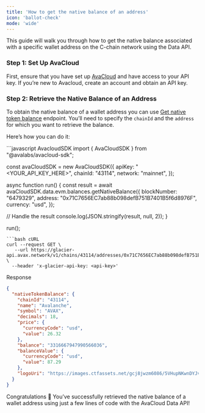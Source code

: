 ```yaml
---
title: 'How to get the native balance of an address'
icon: 'ballot-check'
mode: 'wide'
---
```


This guide will walk you through how to get the native balance associated with a specific wallet address on the C-chain network using the Data API.

### Step 1: Set Up AvaCloud

First, ensure that you have set up [AvaCloud](https://app.avacloud.io/) and have access to your API key. If you’re new to Avacloud, create an account and obtain an API key.

### Step 2: Retrieve the Native Balance of an Address

To obtain the native balance of a wallet address you can use [Get native token balance](/data-api/evm-balances/get-native-token-balance) endpoint. You’ll need to specify the `chainId` and the `address` for which you want to retrieve the balance.

Here’s how you can do it:


<CodeGroup>
```javascript AvacloudSDK
import { AvaCloudSDK } from "@avalabs/avacloud-sdk";

const avaCloudSDK = new AvaCloudSDK({
  apiKey: "<YOUR_API_KEY_HERE>",
  chainId: "43114",
  network: "mainnet",
});

async function run() {
  const result = await avaCloudSDK.data.evm.balances.getNativeBalance({
    blockNumber: "6479329",
    address: "0x71C7656EC7ab88b098defB751B7401B5f6d8976F",
    currency: "usd",
  });

  // Handle the result
  console.log(JSON.stringify(result, null, 2));
}

run();
```
```bash cURL
curl --request GET \
   --url https://glacier-api.avax.network/v1/chains/43114/addresses/0x71C7656EC7ab88b098defB751B7401B5f6d8976F/balances:getNative \
  --header 'x-glacier-api-key: <api-key>'
```
</CodeGroup>


Response
```json
{
  "nativeTokenBalance": {
    "chainId": "43114",
    "name": "Avalanche",
    "symbol": "AVAX",
    "decimals": 18,
    "price": {
      "currencyCode": "usd",
      "value": 26.32
    },
    "balance": "3316667947990566036",
    "balanceValue": {
      "currencyCode": "usd",
      "value": 87.29
    },
    "logoUri": "https://images.ctfassets.net/gcj8jwzm6086/5VHupNKwnDYJvqMENeV7iJ/3e4b8ff10b69bfa31e70080a4b142cd0/avalanche-avax-logo.svg"
  }
}
```
Congratulations 🎉  You’ve successfully retrieved the native balance of a wallet address using just a few lines of code with the AvaCloud Data API!
